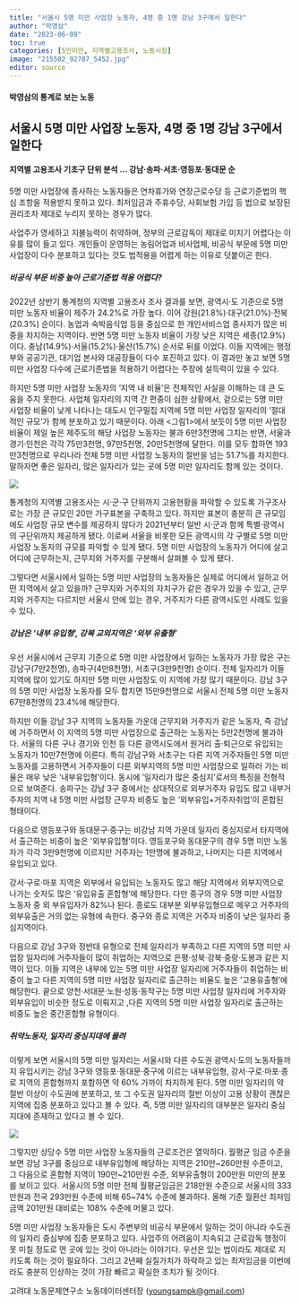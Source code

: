 ```yaml
---
title: "서울시 5명 미만 사업장 노동자, 4명 중 1명 강남 3구에서 일한다"
author: "박영삼"
date: "2023-06-09"
toc: true
categories: [5인미만, 지역별고용조사, 노동시장]
image: "215502_92787_5452.jpg"
editor: source
---
```


#### 박영삼의 통계로 보는 노동

## 서울시 5명 미만 사업장 노동자, 4명 중 1명 강남 3구에서 일한다

#### 지역별 고용조사 기초구 단위 분석 … 강남·송파·서초·영등포·동대문 순

5명 미만 사업장에 종사하는 노동자들은 연차휴가와 연장근로수당 등 근로기준법의 핵심 조항을 적용받지 못하고 있다. 최저임금과 주휴수당, 사회보험 가입 등 법으로 보장된 권리조차 제대로 누리지 못하는 경우가 많다.

사업주가 영세하고 지불능력이 취약하며, 정부의 근로감독이 제대로 미치기 어렵다는 이유를 많이 들고 있다. 개인들이 운영하는 농림어업과 비사업체, 비공식 부문에 5명 미만 사업장이 다수 분포하고 있다는 것도 법적용을 어렵게 하는 이유로 덧붙이곤 한다.

##### 비공식 부문 비중 높아 근로기준법 적용 어렵다?

2022년 상반기 통계청의 지역별 고용조사 조사 결과를 보면, 광역시·도 기준으로 5명 미만 노동자 비율이 제주가 24.2%로 가장 높다. 이어 강원(21.8%)·대구(21.0%)·전북(20.3%) 순이다. 농업과 숙박음식업 등을 중심으로 한 개인서비스업 종사자가 많은 비중을 차지하는 지역이다. 반면 5명 미만 노동자 비율이 가장 낮은 지역은 세종(12.9%)이다. 충남(14.9%)·서울(15.2%)·울산(15.7%) 순서로 뒤를 이었다. 이들 지역에는 행정부와 공공기관, 대기업 본사와 대공장들이 다수 포진하고 있다. 이 결과만 놓고 보면 5명 미만 사업장 다수에 근로기준법을 적용하기 어렵다는 주장에 설득력이 있을 수 있다.

하지만 5명 미만 사업장 노동자의 ‘지역 내 비율’은 전체적인 사실을 이해하는 데 큰 도움을 주지 못한다. 사업체 일자리의 지역 간 편중이 심한 상황에서, 겉으로는 5명 미만 사업장 비율이 낮게 나타나는 대도시 인구밀집 지역에 5명 미만 사업장 일자리의 ‘절대적인 규모’가 함께 분포하고 있기 때문이다. 아래 <그림1>에서 보듯이 5명 미만 사업장 비율이 제일 높은 제주도의 해당 사업장 노동자는 불과 6만3천명에 그치는 반면, 서울과 경기·인천은 각각 75만3천명, 97만5천명, 20만5천명에 달한다. 이를 모두 합하면 193만3천명으로 우리나라 전체 5명 미만 사업장 노동자의 절반을 넘는 51.7%를 차지한다. 말하자면 좋은 일자리, 많은 일자리가 있는 곳에 5명 미만 일자리도 함께 있는 것이다.

![](215502_92787_5452.jpg){fig-align="center"}

통계청의 지역별 고용조사는 시·군·구 단위까지 고용현황을 파악할 수 있도록 가구조사로는 가장 큰 규모인 20만 가구표본을 구축하고 있다. 하지만 표본이 충분히 큰 규모임에도 사업장 규모 변수를 제공하지 않다가 2021년부터 일반 시·군과 함께 특별·광역시의 구단위까지 제공하게 됐다. 이로써 서울을 비롯한 모든 광역시의 각 구별로 5명 미만 사업장 노동자의 규모를 파악할 수 있게 됐다. 5명 미만 사업장의 노동자가 어디에 살고 어디에 근무하는지, 근무지와 거주지를 구분해서 살펴볼 수 있게 됐다.

그렇다면 서울시에서 일하는 5명 미만 사업장의 노동자들은 실제로 어디에서 일하고 어떤 지역에서 살고 있을까? 근무지와 거주지의 자치구가 같은 경우가 있을 수 있고, 근무지와 거주지는 다르지만 서울시 안에 있는 경우, 거주지가 다른 광역시도인 사례도 있을 수 있다.

##### 강남은 ‘내부 유입형’, 강북 교외지역은 ‘외부 유출형’

우선 서울시에서 근무지 기준으로 5명 미만 사업장에서 일하는 노동자가 가장 많은 구는 강남구(7만2천명), 송파구(4만8천명), 서초구(3만9천명) 순이다. 전체 일자리가 이들 지역에 많이 있기도 하지만 5명 미만 사업장도 이 지역에 가장 많기 때문이다. 강남 3구의 5명 미만 사업장 노동자를 모두 합치면 15만9천명으로 서울시 전체 5명 미만 노동자 67만8천명의 23.4%에 해당한다.

하지만 이들 강남 3구 지역의 노동자들 가운데 근무지와 거주지가 같은 노동자, 즉 강남에 거주하면서 이 지역의 5명 미만 사업장으로 출근하는 노동자는 5만2천명에 불과하다. 서울의 다른 구나 경기와 인천 등 다른 광역시도에서 원거리 출·퇴근으로 유입되는 노동자가 10만7천명에 이른다. 특히 강남구와 서초구는 다른 지역 거주자들인 5명 미만 노동자를 고용하면서 거주자들이 다른 외부지역의 5명 미만 사업장으로 일하러 가는 비율은 매우 낮은 ‘내부유입형’이다. 동시에 ‘일자리가 많은 중심지’로서의 특징을 전형적으로 보여준다. 송파구는 강남 3구 중에서는 상대적으로 외부거주자 유입도 많고 내부거주자의 지역 내 5명 미만 사업장 근무자 비중도 높은 ‘외부유입+거주자취업’이 혼합된 형태이다.

다음으로 영등포구와 동대문구·중구는 비강남 지역 가운데 일자리 중심지로서 타지역에서 출근하는 비중이 높은 ‘외부유입형’이다. 영등포구와 동대문구의 경우 5명 미만 노동자가 각각 3만9천명에 이르지만 거주자는 1만명에 불과하고, 나머지는 다른 지역에서 유입되고 있다.

강서·구로·마포 지역은 외부에서 유입되는 노동자도 많고 해당 지역에서 외부지역으로 나가는 숫자도 많은 ‘유입유출 혼합형’에 해당한다. 다만 중구의 경우 5명 미만 사업장 노동자 중 외 부유입자가 82%나 된다. 종로도 대부분 외부유입형으로 메우고 거주자의 외부유출은 거의 없는 유형에 속한다. 중구와 종로 지역은 거주자 비중이 낮은 일자리 중심지역이다.

다음으로 강남 3구와 정반대 유형으로 전체 일자리가 부족하고 다른 지역의 5명 미만 사업장 일자리에 거주자들이 많이 취업하는 지역으로 은평·성북·강북·중랑·도봉과 같은 지역이 있다. 이들 지역은 내부에 있는 5명 미만 사업장 일자리에 거주자들이 취업하는 비중이 높고 다른 지역의 5명 미만 사업장 일자리로 출근하는 비율도 높은 ‘고용유출형’에 해당한다. 끝으로 양천·서대문·노원·성동·동작구는 5명 미만 사업장 일자리에 거주자와 외부유입이 비슷한 정도로 이뤄지고 ,다른 지역의 5명 미만 사업장 일자리로 출근하는 비중도 높은 중간혼합형 유형이다.

##### 취약노동자, 일자리 중심지대에 몰려

이렇게 보면 서울시의 5명 미만 일자리는 서울시와 다른 수도권 광역시·도의 노동자들까지 유입시키는 강남 3구와 영등포·동대문·중구에 이르는 내부유입형, 강서·구로·마포·종로 지역의 혼합형까지 포함하면 약 60% 가까이 차지하게 된다. 5명 미만 일자리의 약 절반 이상이 수도권에 분포하고, 또 그 수도권 일자리의 절반 이상이 고용 상황이 괜찮은 지역에 집중 분포하고 있다고 볼 수 있다. 즉, 5명 미만 일자리의 대부분은 일자리 중심지대에 존재하고 있다고 볼 수 있다.

![](215502_92788_5510.jpg){fig-align="center"}

그렇지만 상당수 5명 미만 사업장 노동자들의 근로조건은 열악하다. 월평균 임금 수준을 보면 강남 3구를 중심으로 내부유입형에 해당하는 지역은 210만\~260만원 수준이고, 그 다음으로 혼합형 지역이 190만\~210만원 수준, 외부유출형이 200만원 미만의 분포를 보이고 있다. 서울시의 5명 미만 전체 월평균임금은 218만원 수준으로 서울시의 333만원과 전국 293만원 수준에 비해 65\~74% 수준에 불과하다. 올해 기준 월환산 최저임금액 201만원 대비로는 108% 수준에 머물고 있다.

5명 미만 사업장 노동자들은 도시 주변부의 비공식 부문에서 일하는 것이 아니라 수도권의 일자리 중심부에 집중 분포하고 있다. 사업주의 어려움이 지속되고 근로감독 행정이 못 미칠 정도로 먼 곳에 있는 것이 아니라는 이야기다. 우선은 있는 법이라도 제대로 지키도록 하는 것이 필요하다. 그리고 2년째 실질가치가 하락하고 있는 최저임금을 이번에라도 충분히 인상하는 것이 가장 빠르고 확실한 조치가 될 것이다.

고려대 노동문제연구소 노동데이터센터장 ([youngsampk\@gmail.com](youngsampk@gmail.com))\
